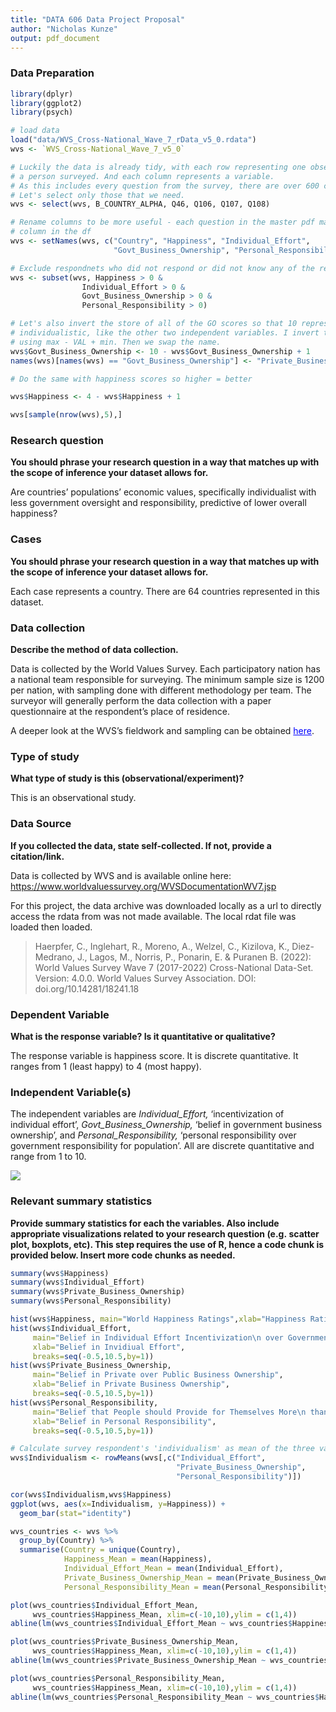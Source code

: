 ```yaml
---
title: "DATA 606 Data Project Proposal"
author: "Nicholas Kunze"
output: pdf_document
---
```


### Data Preparation

```r
library(dplyr)
library(ggplot2)
library(psych)

# load data
load("data/WVS_Cross-National_Wave_7_rData_v5_0.rdata")
wvs <- `WVS_Cross-National_Wave_7_v5_0`

# Luckily the data is already tidy, with each row representing one observation,
# a person surveyed. And each column represents a variable. 
# As this includes every question from the survey, there are over 600 columns..
# Let's select only those that we need. 
wvs <- select(wvs, B_COUNTRY_ALPHA, Q46, Q106, Q107, Q108)

# Rename columns to be more useful - each question in the master pdf maps to a
# column in the df
wvs <- setNames(wvs, c("Country", "Happiness", "Individual_Effort",
                       "Govt_Business_Ownership", "Personal_Responsibility"))

# Exclude respondnets who did not respond or did not know any of the relevant questions
wvs <- subset(wvs, Happiness > 0 & 
                Individual_Effort > 0 & 
                Govt_Business_Ownership > 0 & 
                Personal_Responsibility > 0)

# Let's also invert the store of all of the GO scores so that 10 represents the most
# individualistic, like the other two independent variables. I invert the scale by
# using max - VAL + min. Then we swap the name.
wvs$Govt_Business_Ownership <- 10 - wvs$Govt_Business_Ownership + 1
names(wvs)[names(wvs) == "Govt_Business_Ownership"] <- "Private_Business_Ownership"

# Do the same with happiness scores so higher = better

wvs$Happiness <- 4 - wvs$Happiness + 1
```

```r
wvs[sample(nrow(wvs),5),]
```

### Research question

**You should phrase your research question in a way that matches up with the scope of inference your dataset allows for.**

Are countries' populations' economic values, specifically individualist with less government oversight and responsibility, predictive of lower overall happiness?

### Cases

**You should phrase your research question in a way that matches up with the scope of inference your dataset allows for.**

Each case represents a country. There are 64 countries represented in this dataset.

### Data collection

**Describe the method of data collection.**

Data is collected by the World Values Survey. Each participatory nation has a national team responsible for surveying. The minimum sample size is 1200 per nation, with sampling done with different methodology per team. The surveyor will generally perform the data collection with a paper questionnaire at the respondent's place of residence.

A deeper look at the WVS's fieldwork and sampling can be obtained [here](https://www.worldvaluessurvey.org/WVSContents.jsp?CMSID=FieldworkSampling&CMSID=FieldworkSampling#:~:text=Survey%20method,(Computer%20Assisted%20Personal%20Interview).){style="color: blue"}.

### Type of study

**What type of study is this (observational/experiment)?**

This is an observational study.

### Data Source

**If you collected the data, state self-collected. If not, provide a citation/link.**

Data is collected by WVS and is available online here: <https://www.worldvaluessurvey.org/WVSDocumentationWV7.jsp>

For this project, the data archive was downloaded locally as a url to directly access the rdata from was not made available. The local rdat file was loaded then loaded.

> Haerpfer, C., Inglehart, R., Moreno, A., Welzel, C., Kizilova, K., Diez-Medrano, J., Lagos, M., Norris, P., Ponarin, E. & Puranen B. (2022): World Values Survey Wave 7 (2017-2022) Cross-National Data-Set. Version: 4.0.0. World Values Survey Association. DOI: doi.org/10.14281/18241.18

### Dependent Variable

**What is the response variable? Is it quantitative or qualitative?**

The response variable is happiness score. It is discrete quantitative. It ranges from 1 (least happy) to 4 (most happy).

### Independent Variable(s)

The independent variables are *Individual_Effort,* 'incentivization of individual effort', *Govt_Business_Ownership,* 'belief in government business ownership', and *Personal_Responsibility,* 'personal responsibility over government responsibility for population'. All are discrete quantitative and range from 1 to 10.

![](images/clipboard-1721063137.png)

### Relevant summary statistics

**Provide summary statistics for each the variables. Also include appropriate visualizations related to your research question (e.g. scatter plot, boxplots, etc). This step requires the use of R, hence a code chunk is provided below. Insert more code chunks as needed.**

```r
summary(wvs$Happiness)
summary(wvs$Individual_Effort)
summary(wvs$Private_Business_Ownership)
summary(wvs$Personal_Responsibility)

hist(wvs$Happiness, main="World Happiness Ratings",xlab="Happiness Rating",breaks=seq(0.5,4.5,by=1))
hist(wvs$Individual_Effort, 
     main="Belief in Individual Effort Incentivization\n over Government-controlled Income Flattening", 
     xlab="Belief in Invidiual Effort", 
     breaks=seq(-0.5,10.5,by=1))
hist(wvs$Private_Business_Ownership, 
     main="Belief in Private over Public Business Ownership", 
     xlab="Belief in Private Business Ownership", 
     breaks=seq(-0.5,10.5,by=1))
hist(wvs$Personal_Responsibility, 
     main="Belief that People should Provide for Themselves More\n than Government Collective Responsibility", 
     xlab="Belief in Personal Responsibility", 
     breaks=seq(-0.5,10.5,by=1))

# Calculate survey respondent's 'individualism' as mean of the three variables
wvs$Individualism <- rowMeans(wvs[,c("Individual_Effort",
                                     "Private_Business_Ownership",
                                     "Personal_Responsibility")])

cor(wvs$Individualism,wvs$Happiness)
ggplot(wvs, aes(x=Individualism, y=Happiness)) + 
  geom_bar(stat="identity")

```

```r
wvs_countries <- wvs %>%
  group_by(Country) %>%
  summarise(Country = unique(Country),
            Happiness_Mean = mean(Happiness),
            Individual_Effort_Mean = mean(Individual_Effort),
            Private_Business_Ownership_Mean = mean(Private_Business_Ownership),
            Personal_Responsibility_Mean = mean(Personal_Responsibility))

plot(wvs_countries$Individual_Effort_Mean, 
     wvs_countries$Happiness_Mean, xlim=c(-10,10),ylim = c(1,4))
abline(lm(wvs_countries$Individual_Effort_Mean ~ wvs_countries$Happiness_Mean))

plot(wvs_countries$Private_Business_Ownership_Mean, 
     wvs_countries$Happiness_Mean, xlim=c(-10,10),ylim = c(1,4))
abline(lm(wvs_countries$Private_Business_Ownership_Mean ~ wvs_countries$Happiness_Mean))

plot(wvs_countries$Personal_Responsibility_Mean, 
     wvs_countries$Happiness_Mean, xlim=c(-10,10),ylim = c(1,4))
abline(lm(wvs_countries$Personal_Responsibility_Mean ~ wvs_countries$Happiness_Mean))
```
